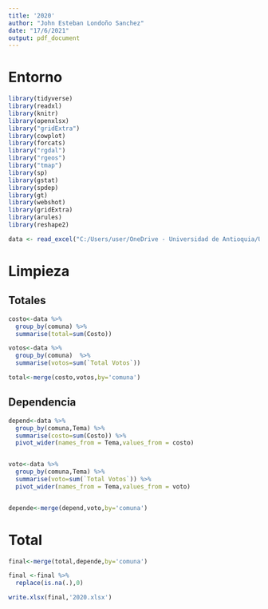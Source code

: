 ---
title: '2020'
author: "John Esteban Londoño Sanchez"
date: "17/6/2021"
output: pdf_document
---

# Entorno

```{r}
library(tidyverse)
library(readxl)
library(knitr)
library(openxlsx)
library("gridExtra")
library(cowplot)
library(forcats)
library("rgdal")
library("rgeos")
library("tmap")
library(sp)
library(gstat)
library(spdep)
library(gt)
library(webshot)
library(gridExtra)
library(arules)
library(reshape2)
```

```{r}
data <- read_excel("C:/Users/user/OneDrive - Universidad de Antioquia/Udea/Convocatoria Tematica/2020.xlsx")
```

# Limpieza
## Totales

```{r}
costo<-data %>%
  group_by(comuna) %>%
  summarise(total=sum(Costo))

votos<-data %>%
  group_by(comuna)  %>%
  summarise(votos=sum(`Total Votos`))

total<-merge(costo,votos,by='comuna')
```

## Dependencia

```{r}

depend<-data %>%
  group_by(comuna,Tema) %>%
  summarise(costo=sum(Costo)) %>%
  pivot_wider(names_from = Tema,values_from = costo)


voto<-data %>%
  group_by(comuna,Tema) %>%
  summarise(voto=sum(`Total Votos`)) %>%
  pivot_wider(names_from = Tema,values_from = voto)


depende<-merge(depend,voto,by='comuna')
```


# Total

```{r}
final<-merge(total,depende,by='comuna')

final <-final %>%
  replace(is.na(.),0)

write.xlsx(final,'2020.xlsx')
```

